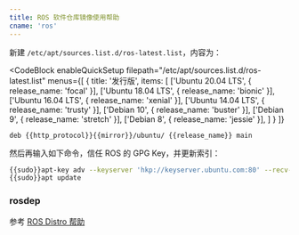 ```yaml
---
title: ROS 软件仓库镜像使用帮助
cname: 'ros'
---
```


新建 `/etc/apt/sources.list.d/ros-latest.list`，内容为：

<CodeBlock
  enableQuickSetup
  filepath="/etc/apt/sources.list.d/ros-latest.list"
  menus={[
    {
      title: '发行版',
      items: [
        ['Ubuntu 20.04 LTS', { release_name: 'focal' }],
        ['Ubuntu 18.04 LTS', { release_name: 'bionic' }],
        ['Ubuntu 16.04 LTS', { release_name: 'xenial' }],
        ['Ubuntu 14.04 LTS', { release_name: 'trusty' }],
        ['Debian 10', { release_name: 'buster' }],
        ['Debian 9', { release_name: 'stretch' }],
        ['Debian 8', { release_name: 'jessie' }],
      ]
    }
  ]}
>


```properties
deb {{http_protocol}}{{mirror}}/ubuntu/ {{release_name}} main
```

</CodeBlock>

然后再输入如下命令，信任 ROS 的 GPG Key，并更新索引：

```bash
{{sudo}}apt-key adv --keyserver 'hkp://keyserver.ubuntu.com:80' --recv-key C1CF6E31E6BADE8868B172B4F42ED6FBAB17C654
{{sudo}}apt update
```

### rosdep

参考 [ROS Distro 帮助](/rosdistro/)
